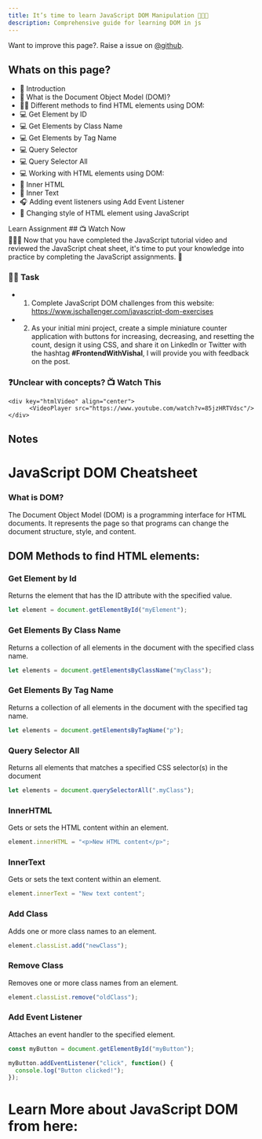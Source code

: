 ```yaml
---
title: It’s time to learn JavaScript DOM Manipulation 📝👨‍💻
description: Comprehensive guide for learning DOM in js
---
```


<Callout>

Want to improve this page?. Raise a issue on [@github](https://github.com/ManishBisht777/frontend-freaks-website).

</Callout>

## Whats on this page?

- 📌 Introduction
- 🧐 What is the Document Object Model (DOM)?
- 🕵️‍♂️ Different methods to find HTML elements using DOM:
- 💻 Get Element by ID
- 💻 Get Elements by Class Name
- 💻 Get Elements by Tag Name
- 💻 Query Selector
- 💻 Query Selector All
- 💻 Working with HTML elements using DOM:
- 📝 Inner HTML
- 📝 Inner Text
- 🎧 Adding event listeners using Add Event Listener
- 🎨 Changing style of HTML element using JavaScript

<Tabs defaultValue="learn">

<TabsList>
  <TabsTrigger value="learn">Learn</TabsTrigger>
  <TabsTrigger value="assignment">Assignment</TabsTrigger>
</TabsList>

<TabsContent value="learn">
     ## 📺 Watch Now


<div className="w-full h-full">
  <VideoPlayer src="https://www.youtube.com/watch?v=85jzHRTVdsc"/>
</div>


<Callout type="info">
   👨‍💻📝 Now that you have completed the JavaScript tutorial video and reviewed the JavaScript cheat sheet, it's time to put your knowledge into practice by completing the JavaScript assignments. 🚀
</Callout>

</TabsContent>

<TabsContent value="assignment">

 ### 📌🔨 Task

- 1. Complete JavaScript DOM challenges from this website: https://www.jschallenger.com/javascript-dom-exercises
- 2. As your initial mini project, create a simple miniature counter application with buttons for increasing, decreasing, and resetting the count, design it using CSS, and share it on LinkedIn or Twitter with the hashtag **#FrontendWithVishal**, I will provide you with feedback on the post.

 ### ❓Unclear with concepts? 📺 Watch This
    <div key="htmlVideo" align="center">
          <VideoPlayer src="https://www.youtube.com/watch?v=85jzHRTVdsc"/>
    </div>

</TabsContent>

</Tabs>

## Notes

# JavaScript DOM Cheatsheet

### What is DOM?

The Document Object Model (DOM) is a programming interface for HTML documents. It represents the page so that programs can change the document structure, style, and content.

## DOM Methods to find HTML elements:

### Get Element by Id

Returns the element that has the ID attribute with the specified value.

```jsx
let element = document.getElementById("myElement");
```

### Get Elements By Class Name

Returns a collection of all elements in the document with the specified class name.

```jsx
let elements = document.getElementsByClassName("myClass");
```

### Get Elements By Tag Name

Returns a collection of all elements in the document with the specified tag name.

```jsx
let elements = document.getElementsByTagName("p");
```

### Query Selector All

Returns all elements that matches a specified CSS selector(s) in the document

```jsx
let elements = document.querySelectorAll(".myClass");
```

### InnerHTML

Gets or sets the HTML content within an element.

```jsx
element.innerHTML = "<p>New HTML content</p>";
```

### InnerText

Gets or sets the text content within an element.

```jsx
element.innerText = "New text content";
```

### Add Class

Adds one or more class names to an element.

```jsx
element.classList.add("newClass");
```

### Remove Class

Removes one or more class names from an element.

```jsx
element.classList.remove("oldClass");
```

### Add Event Listener

Attaches an event handler to the specified element.

```jsx
const myButton = document.getElementById("myButton");

myButton.addEventListener("click", function() {
  console.log("Button clicked!");
});
```


# Learn More about JavaScript DOM from here:
